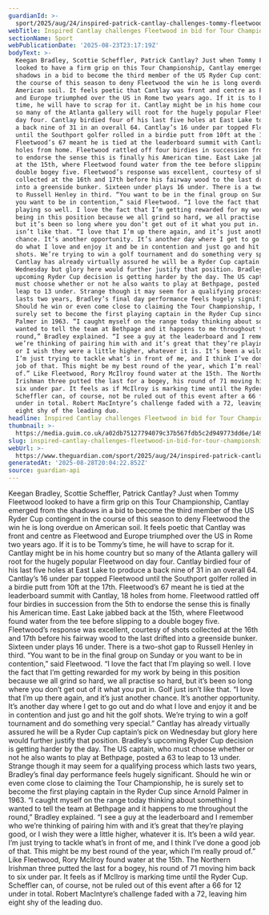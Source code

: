 ```yaml
---
guardianId: >-
  sport/2025/aug/24/inspired-patrick-cantlay-challenges-tommy-fleetwood-in-bid-for-tour-championship-glory
webTitle: Inspired Cantlay challenges Fleetwood in bid for Tour Championship glory
sectionName: Sport
webPublicationDate: '2025-08-23T23:17:19Z'
bodyText: >-
  Keegan Bradley, Scottie Scheffler, Patrick Cantlay? Just when Tommy Fleetwood
  looked to have a firm grip on this Tour Championship, Cantlay emerged from the
  shadows in a bid to become the third member of the US Ryder Cup contingent in
  the course of this season to deny Fleetwood the win he is long overdue on
  American soil. It feels poetic that Cantlay was front and centre as Fleetwood
  and Europe triumphed over the US in Rome two years ago. If it is to be Tommy’s
  time, he will have to scrap for it. Cantlay might be in his home country but
  so many of the Atlanta gallery will root for the hugely popular Fleetwood on
  day four. Cantlay birdied four of his last five holes at East Lake to produce
  a back nine of 31 in an overall 64. Cantlay’s 16 under par topped Fleetwood
  until the Southport golfer rolled in a birdie putt from 10ft at the 17th.
  Fleetwood’s 67 meant he is tied at the leaderboard summit with Cantlay, 18
  holes from home. Fleetwood rattled off four birdies in succession from the 5th
  to endorse the sense this is finally his American time. East Lake jabbed back
  at the 15th, where Fleetwood found water from the tee before slipping to a
  double bogey five. Fleetwood’s response was excellent, courtesy of shots
  collected at the 16th and 17th before his fairway wood to the last drifted
  into a greenside bunker. Sixteen under plays 16 under. There is a two-shot gap
  to Russell Henley in third. “You want to be in the final group on Sunday or
  you want to be in contention,” said Fleetwood. “I love the fact that I’m
  playing so well. I love the fact that I’m getting rewarded for my work by
  being in this position because we all grind so hard, we all practise so hard,
  but it’s been so long where you don’t get out of it what you put in. Golf just
  isn’t like that. “I love that I’m up there again, and it’s just another
  chance. It’s another opportunity. It’s another day where I get to go out and
  do what I love and enjoy it and be in contention and just go and hit the golf
  shots. We’re trying to win a golf tournament and do something very special.”
  Cantlay has already virtually assured he will be a Ryder Cup captain’s pick on
  Wednesday but glory here would further justify that position. Bradley’s
  upcoming Ryder Cup decision is getting harder by the day. The US captain, who
  must choose whether or not he also wants to play at Bethpage, posted a 63 to
  leap to 13 under. Strange though it may seem for a qualifying process which
  lasts two years, Bradley’s final day performance feels hugely significant.
  Should he win or even come close to claiming the Tour Championship, he is
  surely set to become the first playing captain in the Ryder Cup since Arnold
  Palmer in 1963. “I caught myself on the range today thinking about something I
  wanted to tell the team at Bethpage and it happens to me throughout the
  round,” Bradley explained. “I see a guy at the leaderboard and I remember who
  we’re thinking of pairing him with and it’s great that they’re playing good,
  or I wish they were a little higher, whatever it is. It’s been a wild year.
  I’m just trying to tackle what’s in front of me, and I think I’ve done a good
  job of that. This might be my best round of the year, which I’m really proud
  of.” Like Fleetwood, Rory McIlroy found water at the 15th. The Northern
  Irishman three putted the last for a bogey, his round of 71 moving him back to
  six under par. It feels as if McIlroy is marking time until the Ryder Cup.
  Scheffler can, of course, not be ruled out of this event after a 66 for 12
  under in total. Robert MacIntyre’s challenge faded with a 72, leaving him
  eight shy of the leading duo.
headline: Inspired Cantlay challenges Fleetwood in bid for Tour Championship glory
thumbnail: >-
  https://media.guim.co.uk/a02db75127794079c37b567fdb5c2d949773dd6e/149_0_3634_2909/500.jpg
slug: inspired-cantlay-challenges-fleetwood-in-bid-for-tour-championship-glory
webUrl: >-
  https://www.theguardian.com/sport/2025/aug/24/inspired-patrick-cantlay-challenges-tommy-fleetwood-in-bid-for-tour-championship-glory
generatedAt: '2025-08-28T20:04:22.852Z'
source: guardian-api
---
```

Keegan Bradley, Scottie Scheffler, Patrick Cantlay? Just when Tommy Fleetwood looked to have a firm grip on this Tour Championship, Cantlay emerged from the shadows in a bid to become the third member of the US Ryder Cup contingent in the course of this season to deny Fleetwood the win he is long overdue on American soil. It feels poetic that Cantlay was front and centre as Fleetwood and Europe triumphed over the US in Rome two years ago. If it is to be Tommy’s time, he will have to scrap for it. Cantlay might be in his home country but so many of the Atlanta gallery will root for the hugely popular Fleetwood on day four. Cantlay birdied four of his last five holes at East Lake to produce a back nine of 31 in an overall 64. Cantlay’s 16 under par topped Fleetwood until the Southport golfer rolled in a birdie putt from 10ft at the 17th. Fleetwood’s 67 meant he is tied at the leaderboard summit with Cantlay, 18 holes from home. Fleetwood rattled off four birdies in succession from the 5th to endorse the sense this is finally his American time. East Lake jabbed back at the 15th, where Fleetwood found water from the tee before slipping to a double bogey five. Fleetwood’s response was excellent, courtesy of shots collected at the 16th and 17th before his fairway wood to the last drifted into a greenside bunker. Sixteen under plays 16 under. There is a two-shot gap to Russell Henley in third. “You want to be in the final group on Sunday or you want to be in contention,” said Fleetwood. “I love the fact that I’m playing so well. I love the fact that I’m getting rewarded for my work by being in this position because we all grind so hard, we all practise so hard, but it’s been so long where you don’t get out of it what you put in. Golf just isn’t like that. “I love that I’m up there again, and it’s just another chance. It’s another opportunity. It’s another day where I get to go out and do what I love and enjoy it and be in contention and just go and hit the golf shots. We’re trying to win a golf tournament and do something very special.” Cantlay has already virtually assured he will be a Ryder Cup captain’s pick on Wednesday but glory here would further justify that position. Bradley’s upcoming Ryder Cup decision is getting harder by the day. The US captain, who must choose whether or not he also wants to play at Bethpage, posted a 63 to leap to 13 under. Strange though it may seem for a qualifying process which lasts two years, Bradley’s final day performance feels hugely significant. Should he win or even come close to claiming the Tour Championship, he is surely set to become the first playing captain in the Ryder Cup since Arnold Palmer in 1963. “I caught myself on the range today thinking about something I wanted to tell the team at Bethpage and it happens to me throughout the round,” Bradley explained. “I see a guy at the leaderboard and I remember who we’re thinking of pairing him with and it’s great that they’re playing good, or I wish they were a little higher, whatever it is. It’s been a wild year. I’m just trying to tackle what’s in front of me, and I think I’ve done a good job of that. This might be my best round of the year, which I’m really proud of.” Like Fleetwood, Rory McIlroy found water at the 15th. The Northern Irishman three putted the last for a bogey, his round of 71 moving him back to six under par. It feels as if McIlroy is marking time until the Ryder Cup. Scheffler can, of course, not be ruled out of this event after a 66 for 12 under in total. Robert MacIntyre’s challenge faded with a 72, leaving him eight shy of the leading duo.
